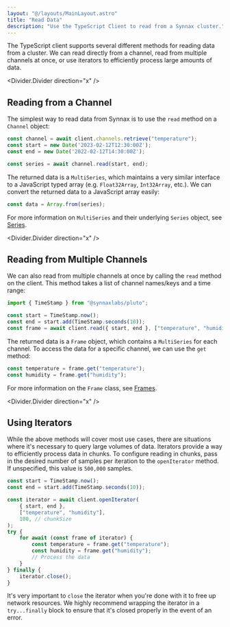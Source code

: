 ```yaml
---
layout: "@/layouts/MainLayout.astro"
title: "Read Data"
description: "Use the TypeScript Client to read from a Synnax cluster."
---
```


The TypeScript client supports several different methods for reading data from a
cluster. We can read directly from a channel, read from multiple channels at
once, or use iterators to efficiently process large amounts of data.

<Divider.Divider direction="x" />

## Reading from a Channel

The simplest way to read data from Synnax is to use the `read` method on a
`Channel` object:

```typescript
const channel = await client.channels.retrieve("temperature");
const start = new Date('2023-02-12T12:30:00Z');
const end = new Date('2022-02-12T14:30:00Z');

const series = await channel.read(start, end);
```

The returned data is a `MultiSeries`, which maintains a very similar interface
to a JavaScript typed array (e.g. `Float32Array`, `Int32Array`, etc.). We can
convert the returned data to a JavaScript array easily:

```typescript
const data = Array.from(series);
```

For more information on `MultiSeries` and their underlying `Series` object, see
[Series](series-and-frames#series).

<Divider.Divider direction="x" />

## Reading from Multiple Channels

We can also read from multiple channels at once by calling the `read` method on
the client. This method takes a list of channel names/keys and a time range:

```typescript
import { TimeStamp } from "@synnaxlabs/pluto";

const start = TimeStamp.now();
const end = start.add(TimeStamp.seconds(10));
const frame = await client.read({ start, end }, ["temperature", "humidity"]);
```

The returned data is a `Frame` object, which contains a `MultiSeries` for each
channel. To access the data for a specific channel, we can use the `get` method:

```typescript
const temperature = frame.get("temperature");
const humidity = frame.get("humidity");
```

For more information on the `Frame` class, see [Frames](series-and-frames#frames).

<Divider.Divider direction="x" />

## Using Iterators

While the above methods will cover most use cases, there are situations where
it's necessary to query large volumes of data. Iterators provide a way to
efficiently process data in chunks. To configure reading in chunks, pass in the desired
number of samples per iteration to the `openIterator` method. If unspecified,
this value is `500,000` samples.

```typescript
const start = TimeStamp.now();
const end = start.add(TimeStamp.seconds(10));

const iterator = await client.openIterator(
    { start, end },
    ["temperature", "humidity"],
    100, // chunkSize
);
try {
    for await (const frame of iterator) {
        const temperature = frame.get("temperature");
        const humidity = frame.get("humidity");
        // Process the data
    }
} finally {
    iterator.close();
}
```

It's very important to `close` the iterator when you're done with it to free up
network resources. We highly recommend wrapping the iterator in a
`try...finally` block to ensure that it's closed properly in the event of an
error.

